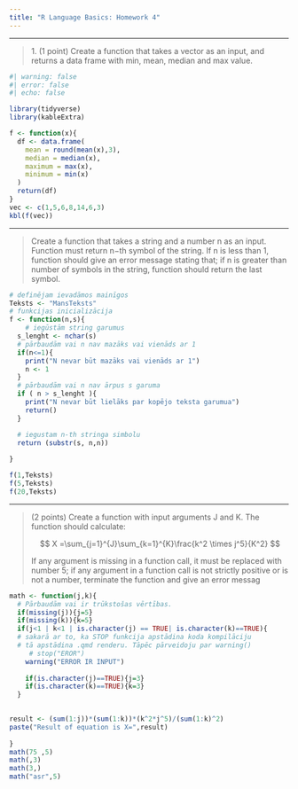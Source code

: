 ```yaml
---
title: "R Language Basics: Homework 4"
---
```


------------------------------------------------------------------------

> 1\. (1 point) Create a function that takes a vector as an input, and returns a data frame with min, mean, median and max value.

```r
#| warning: false
#| error: false
#| echo: false

library(tidyverse)
library(kableExtra)

```

```r
f <- function(x){
  df <- data.frame(
    mean = round(mean(x),3),
    median = median(x),
    maximum = max(x),
    minimum = min(x)
  )
  return(df)
}
vec <- c(1,5,6,8,14,6,3)
kbl(f(vec))
```

------------------------------------------------------------------------

> Create a function that takes a string and a number n as an input. Function must return n−th symbol of the string. If n is less than 1, function should give an error message stating that; if n is greater than number of symbols in the string, function should return the last symbol.

```r
# definējam ievadāmos mainīgos
Teksts <- "MansTeksts"
# funkcijas inicializācija
f <- function(n,s){
    # iegūstām string garumus
  s_lenght <- nchar(s)
  # pārbaudām vai n nav mazāks vai vienāds ar 1
  if(n<=1){
    print("N nevar būt mazāks vai vienāds ar 1")
    n <- 1
  }
  # pārbaudām vai n nav ārpus s garuma
  if ( n > s_lenght ){
    print("N nevar būt lielāks par kopējo teksta garumua")
    return()
  }

  # iegustam n-th stringa simbolu
  return (substr(s, n,n))
  
}

f(1,Teksts)
f(5,Teksts)
f(20,Teksts)


```

------------------------------------------------------------------------

> (2 points) Create a function with input arguments J and K. The function should calculate:
>
> $$ X =\sum_{j=1}^{J}\sum_{k=1}^{K}\frac{k^2 \times j^5}{K^2} $$
>
> If any argument is missing in a function call, it must be replaced with number 5; if any argument in a function call is not strictly positive or is not a number, terminate the function and give an error messag

```r
math <- function(j,k){
  # Pārbaudām vai ir trūkstošas vērtības.
  if(missing(j)){j=5}
  if(missing(k)){k=5}
  if(j<1 | k<1 | is.character(j) == TRUE| is.character(k)==TRUE){
  # sakarā ar to, ka STOP funkcija apstādina koda kompilāciju
  # tā apstādina .qmd renderu. Tāpēc pārveidoju par warning()
     # stop("EROR")
    warning("ERROR IR INPUT")
    
    if(is.character(j)==TRUE){j=3}
    if(is.character(k)==TRUE){k=3}
  }

  
result <- (sum(1:j))*(sum(1:k))*(k^2*j^5)/(sum(1:k)^2)
paste("Result of equation is X=",result)  
  
}
math(75 ,5)  
math(,3)
math(3,)
math("asr",5)

```
